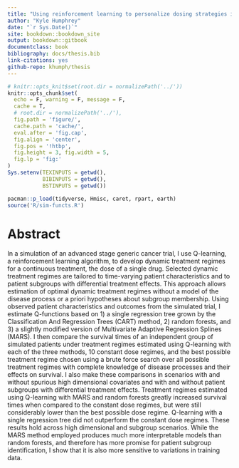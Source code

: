 ```yaml
--- 
title: "Using reinforcement learning to personalize dosing strategies in a simulated cancer trial with high dimensional data"
author: "Kyle Humphrey"
date: "`r Sys.Date()`"
site: bookdown::bookdown_site
output: bookdown::gitbook
documentclass: book
bibliography: docs/thesis.bib
link-citations: yes
github-repo: khumph/thesis
---
```


```r
# knitr::opts_knit$set(root.dir = normalizePath('../'))
knitr::opts_chunk$set(
  echo = F, warning = F, message = F,
  cache = T,
  # root.dir = normalizePath('../'),
  fig.path = 'figure/',
  cache.path = 'cache/',
  eval.after = 'fig.cap',
  fig.align = 'center',
  fig.pos = '!htbp',
  fig.height = 3, fig.width = 5,
  fig.lp = 'fig:'
)
Sys.setenv(TEXINPUTS = getwd(),
           BIBINPUTS = getwd(),
           BSTINPUTS = getwd())
```

```r
pacman::p_load(tidyverse, Hmisc, caret, rpart, earth)
source('R/sim-functs.R')
```

# Abstract

In a simulation of an advanced stage generic cancer trial, I use Q-learning, a reinforcement learning algorithm, to develop dynamic treatment regimes for a continuous treatment, the dose of a single drug. Selected dynamic treatment regimes are tailored to time-varying patient characteristics and to patient subgroups with differential treatment effects. This approach allows estimation of optimal dynamic treatment regimes without a model of the disease process or a priori hypotheses about subgroup membership. Using observed patient characteristics and outcomes from the simulated trial, I estimate Q-functions based on 1) a single regression tree grown by the Classification And Regression Trees (CART) method, 2) random forests, and 3) a slightly modified version of Multivariate Adaptive Regression Splines (MARS). I then compare the survival times of an independent group of simulated patients under treatment regimes estimated using Q-learning with each of the three methods, 10 constant dose regimes, and the best possible treatment regime chosen using a brute force search over all possible treatment regimes with complete knowledge of disease processes and their effects on survival. I also make these comparisons in scenarios with and without spurious high dimensional covariates and with and without patient subgroups with differential treatment effects. Treatment regimes estimated using Q-learning with MARS and random forests greatly increased survival times when compared to the constant dose regimes, but were still considerably lower than the best possible dose regime. Q-learning with a single regression tree did not outperform the constant dose regimes. These results hold across high dimensional and subgroup scenarios. While the MARS method employed produces much more interpretable models than random forests, and therefore has more promise for patient subgroup identification, I show that it is also more sensitive to variations in training data.


